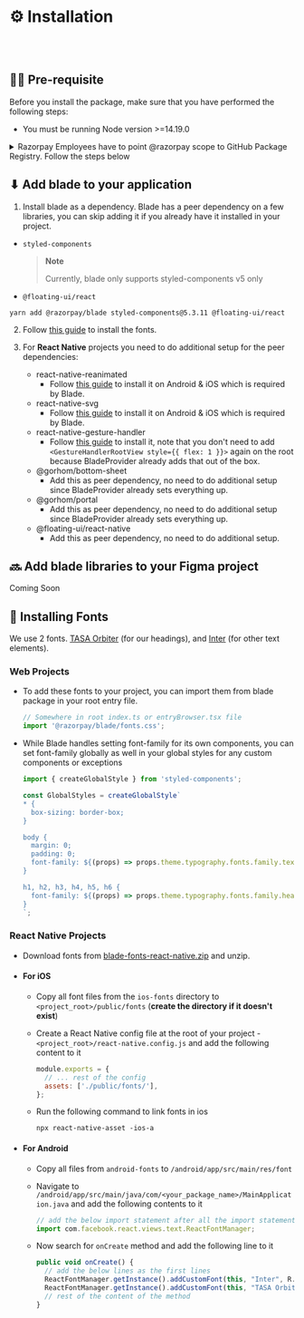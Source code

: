 
<Meta title="Guides/Installation" />

# ⚙️ Installation

<br />
<br />

## ✍🏻 Pre-requisite

Before you install the package, make sure that you have performed the following steps:

- You must be running Node version >=14.19.0

<details>
<summary>Razorpay Employees have to point @razorpay scope to GitHub Package Registry. Follow the steps below</summary>

- Generate a Personal Access Token on GitHub by [visiting this link](https://github.com/settings/tokens/new?scopes=repo,workflow,write:packages,read:repo_hook,write:packages) (Enable SSO by clicking `Authorize` button next to Razorpay logo.)
- Run `code ~/.bashrc` or `code ~/.zshrc` in your editor and add this line

  ```
  export GITHUB_ACCESS_TOKEN="<YOUR_TO  KEN>"
  ```

  > **Note**
  >
  > Replace `<YOUR_TOKEN>` with your actual GitHub Personal Access Token

- Run `source ~/.bashrc` or `source ~/.zshrc` based on the file you added your token.
- Run `code ~/.npmrc` and append the following
  ```bash
  # add following to your .npmrc
  @razorpay:registry=https://npm.pkg.github.com/
  //npm.pkg.github.com/:always-auth=true
  //npm.pkg.github.com/:_authToken=${GITHUB_ACCESS_TOKEN}
  ```

</details>

## ⬇ Add blade to your application

1. Install blade as a dependency.
   Blade has a peer dependency on a few libraries, you can skip adding it if you already have it installed in your project.

- `styled-components`
  > **Note**
  >
  > Currently, blade only supports styled-components v5 only
- `@floating-ui/react`

```shell
yarn add @razorpay/blade styled-components@5.3.11 @floating-ui/react
```

2. Follow [this guide](#-install-fonts) to install the fonts.

3. For **React Native** projects you need to do additional setup for the peer dependencies:

   - react-native-reanimated
     - Follow [this guide](https://docs.swmansion.com/react-native-reanimated/docs/fundamentals/installation) to install it on Android & iOS which is required by Blade.
   - react-native-svg
     - Follow [this guide](https://github.com/react-native-svg/react-native-svg#with-react-native-cli) to install it on Android & iOS which is required by Blade.
   - react-native-gesture-handler
     - Follow [this guide](https://docs.swmansion.com/react-native-gesture-handler/docs/installation) to install it, note that you don't need to add `<GestureHandlerRootView style={{ flex: 1 }}>` again on the root because BladeProvider already adds that out of the box.
   - @gorhom/bottom-sheet
     - Add this as peer dependency, no need to do additional setup since BladeProvider already sets everything up.
   - @gorhom/portal
     - Add this as peer dependency, no need to do additional setup since BladeProvider already sets everything up.
   - @floating-ui/react-native
     - Add this as peer dependency, no need to do additional setup.

## 🔜 Add blade libraries to your Figma project

Coming Soon

## 🔡 Installing Fonts

We use 2 fonts. [TASA Orbiter](https://tasatype.localremote.co/) (for our headings), and [Inter](https://rsms.me/inter/) (for other text elements).

### Web Projects

- To add these fonts to your project, you can import them from blade package in your root entry file.

  ```ts
  // Somewhere in root index.ts or entryBrowser.tsx file
  import '@razorpay/blade/fonts.css';
  ```

- While Blade handles setting font-family for its own components, you can set font-family globally as well in your global styles for any custom components or exceptions

  ```ts
  import { createGlobalStyle } from 'styled-components';

  const GlobalStyles = createGlobalStyle`
  * { 
    box-sizing: border-box;
  }
  
  body {
    margin: 0;
    padding: 0;
    font-family: ${(props) => props.theme.typography.fonts.family.text}
  }
  
  h1, h2, h3, h4, h5, h6 {
    font-family: ${(props) => props.theme.typography.fonts.family.heading};
  }
  `;
  ```

### React Native Projects

- Download fonts from <a href="https://github.com/razorpay/blade/blob/rebranding/typography-documentation/packages/blade/fonts/blade-fonts-react-native.zip">blade-fonts-react-native.zip</a> and unzip.

- #### For iOS

  - Copy all font files from the `ios-fonts` directory to `<project_root>/public/fonts` (**create the directory if it doesn't exist**)
  - Create a React Native config file at the root of your project - `<project_root>/react-native.config.js` and add the following content to it

    ```js
    module.exports = {
      // ... rest of the config
      assets: ['./public/fonts/'],
    };
    ```

  - Run the following command to link fonts in ios

    ```shell
    npx react-native-asset -ios-a
    ```

- #### For Android

  - Copy all files from `android-fonts` to `/android/app/src/main/res/font`
  - Navigate to `/android/app/src/main/java/com/<your_package_name>/MainApplication.java` and add the following contents to it

    ```js
    // add the below import statement after all the import statements
    import com.facebook.react.views.text.ReactFontManager;
    ```

  - Now search for `onCreate` method and add the following line to it

    ```js
    public void onCreate() {
      // add the below lines as the first lines
      ReactFontManager.getInstance().addCustomFont(this, "Inter", R.font.inter);
      ReactFontManager.getInstance().addCustomFont(this, "TASA Orbiter Display", R.font.tasa);
      // rest of the content of the method
    }
    ```

